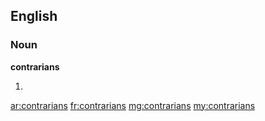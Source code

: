 ==English==

===Noun===
'''contrarians'''

# {{plural of|contrarian}}

[[ar:contrarians]]
[[fr:contrarians]]
[[mg:contrarians]]
[[my:contrarians]]